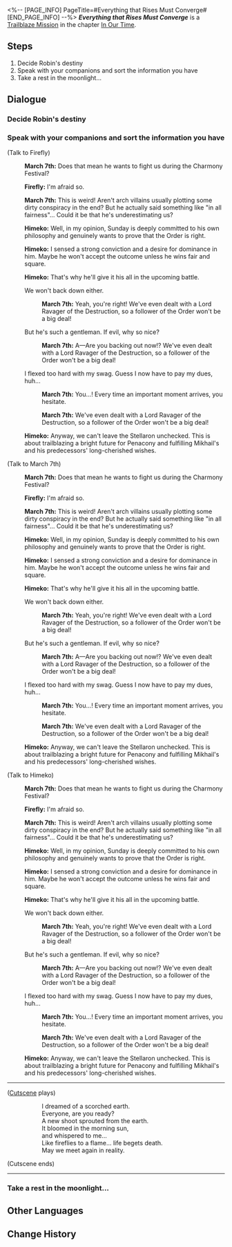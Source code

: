 <%-- [PAGE_INFO]
PageTitle=#Everything that Rises Must Converge#
[END_PAGE_INFO] --%>
{{Stub|Dialogue.}}
{{Mission Infobox
|id            = 1032901
|title         = 
|image         = {{subst:void|<!--$UPLOAD:<<SpriteOutput/Chronicle/1032901_f.png>-<Mission Everything that Rises Must Converge Stelle.png>-<Fate's Atlas Images>>-->}}{{subst:void|<!--$UPLOAD:<<SpriteOutput/Chronicle/1032901_m.png>-<Mission Everything that Rises Must Converge Caelus.png>-<Fate's Atlas Images>>-->}}
<gallery>
Mission Everything that Rises Must Converge Stelle.png|Stelle
Mission Everything that Rises Must Converge Caelus.png|Caelus
</gallery>
|type          = Trailblaze
|event_name    = 
|chapter       = In Our Time
|requirements  = [[Trailblaze Mission]] ''[[Beauty and Destruction]]'' completed
|summary       = You accept Sunday's challenge to a duel and successfully arrive at the Penacony Grand Theater. Here, you shall decide upon the fate of Penacony and the universe itself with Sunday. With the aid of the Xianzhou Alliance, you defeat one of the Harmonic Strings: Harmonious Choir, The Great Septimus.
|characters    = Firefly; Himeko; March 7th; Trailblazer
|startLocation = [[Penacony]] - [[SoulGlad™ Scorchsand Audition Venue]]
|world         = Penacony
|area          = SoulGlad™ Scorchsand Audition Venue
|prev          = Beauty and Destruction
|next          = The Sun Also Rises
|rewards       = Trailblaze EXP*800; Stellar Jade*100; Lost Crystal*12; Clock Credits*400; "Lux Aeterna"*1 { text = "Lux Aeterna" }; "Hosanna in Excelsis"*1 { text = "Hosanna in Excelsis" }; Credit*160,000
}}
'''''Everything that Rises Must Converge''''' is a [[Trailblaze Mission]] in the chapter [[In Our Time]].

==Steps==
# Decide Robin's destiny
# Speak with your companions and sort the information you have
# Take a rest in the moonlight...

<!--
==Gameplay Notes==

--><!--
==Trial Character==

-->
==Dialogue==
{{Stub Dialogue}}

===Decide Robin's destiny{{subst:void|<!--103280102-->}}===
{{Dialogue Start}}
:{{tx}}
{{Dialogue End}}

===Speak with your companions and sort the information you have{{subst:void|<!--103280118-->}}===
{{Mission Description|type=trailblaze|location=SoulGlad™ Scorchsand Audition Venue|update|Sunday invites you to decide the victor on the Penacony Grand Theater's stage.<br />How will you decide? Since this is a major decision, it would be good to talk to your companions first.}}
{{Dialogue Start}}

;(Talk to Firefly)
:{{A|VO chapter3 22 mar7th 137.ogg}} '''March 7th:''' Does that mean he wants to fight us during the Charmony Festival?
:{{A|VO chapter3 22 firefly 101.ogg}} '''Firefly:''' I'm afraid so.
:{{A|VO chapter3 22 mar7th 138.ogg}} '''March 7th:''' This is weird! Aren't arch villains usually plotting some dirty conspiracy in the end? But he actually said something like "in all fairness"... Could it be that he's underestimating us?
:{{A|VO chapter3 22 himeko 144.ogg}} '''Himeko:''' Well, in my opinion, Sunday is deeply committed to his own philosophy and genuinely wants to prove that the Order is right.
:{{A|VO chapter3 22 himeko 145.ogg}} '''Himeko:''' I sensed a strong conviction and a desire for dominance in him. Maybe he won't accept the outcome unless he wins fair and square.
:{{A|VO chapter3 22 himeko 146.ogg}} '''Himeko:''' That's why he'll give it his all in the upcoming battle.
:{{DIcon|Arrow}} We won't back down either.
::{{A|VO chapter3 22 mar7th 139.ogg}} '''March 7th:''' Yeah, you're right! We've even dealt with a Lord Ravager of the Destruction, so a follower of the Order won't be a big deal!
:{{DIcon|Arrow}} But he's such a gentleman. If evil, why so nice?
::{{A|VO chapter3 22 mar7th 140.ogg}} '''March 7th:''' A&mdash;Are you backing out now!? We've even dealt with a Lord Ravager of the Destruction, so a follower of the Order won't be a big deal!
:{{DIcon|Arrow}} I flexed too hard with my swag. Guess I now have to pay my dues, huh...
::{{A|VO chapter3 22 mar7th 141.ogg}} '''March 7th:''' You...! Every time an important moment arrives, you hesitate.
::{{A|VO chapter3 22 mar7th 142.ogg}} '''March 7th:''' We've even dealt with a Lord Ravager of the Destruction, so a follower of the Order won't be a big deal!
:{{A|VO chapter3 22 himeko 147.ogg}} '''Himeko:''' Anyway, we can't leave the Stellaron unchecked. This is about trailblazing a bright future for Penacony and fulfilling Mikhail's and his predecessors' long-cherished wishes.
:{{tx}}

;(Talk to March 7th)
:{{A|VO chapter3 22 mar7th 137.ogg}} '''March 7th:''' Does that mean he wants to fight us during the Charmony Festival?
:{{A|VO chapter3 22 firefly 101.ogg}} '''Firefly:''' I'm afraid so.
:{{A|VO chapter3 22 mar7th 138.ogg}} '''March 7th:''' This is weird! Aren't arch villains usually plotting some dirty conspiracy in the end? But he actually said something like "in all fairness"... Could it be that he's underestimating us?
:{{A|VO chapter3 22 himeko 144.ogg}} '''Himeko:''' Well, in my opinion, Sunday is deeply committed to his own philosophy and genuinely wants to prove that the Order is right.
:{{A|VO chapter3 22 himeko 145.ogg}} '''Himeko:''' I sensed a strong conviction and a desire for dominance in him. Maybe he won't accept the outcome unless he wins fair and square.
:{{A|VO chapter3 22 himeko 146.ogg}} '''Himeko:''' That's why he'll give it his all in the upcoming battle.
:{{DIcon|Arrow}} We won't back down either.
::{{A|VO chapter3 22 mar7th 139.ogg}} '''March 7th:''' Yeah, you're right! We've even dealt with a Lord Ravager of the Destruction, so a follower of the Order won't be a big deal!
:{{DIcon|Arrow}} But he's such a gentleman. If evil, why so nice?
::{{A|VO chapter3 22 mar7th 140.ogg}} '''March 7th:''' A&mdash;Are you backing out now!? We've even dealt with a Lord Ravager of the Destruction, so a follower of the Order won't be a big deal!
:{{DIcon|Arrow}} I flexed too hard with my swag. Guess I now have to pay my dues, huh...
::{{A|VO chapter3 22 mar7th 141.ogg}} '''March 7th:''' You...! Every time an important moment arrives, you hesitate.
::{{A|VO chapter3 22 mar7th 142.ogg}} '''March 7th:''' We've even dealt with a Lord Ravager of the Destruction, so a follower of the Order won't be a big deal!
:{{A|VO chapter3 22 himeko 147.ogg}} '''Himeko:''' Anyway, we can't leave the Stellaron unchecked. This is about trailblazing a bright future for Penacony and fulfilling Mikhail's and his predecessors' long-cherished wishes.
:{{tx}}

;(Talk to Himeko)
:{{A|VO chapter3 22 mar7th 137.ogg}} '''March 7th:''' Does that mean he wants to fight us during the Charmony Festival?
:{{A|VO chapter3 22 firefly 101.ogg}} '''Firefly:''' I'm afraid so.
:{{A|VO chapter3 22 mar7th 138.ogg}} '''March 7th:''' This is weird! Aren't arch villains usually plotting some dirty conspiracy in the end? But he actually said something like "in all fairness"... Could it be that he's underestimating us?
:{{A|VO chapter3 22 himeko 144.ogg}} '''Himeko:''' Well, in my opinion, Sunday is deeply committed to his own philosophy and genuinely wants to prove that the Order is right.
:{{A|VO chapter3 22 himeko 145.ogg}} '''Himeko:''' I sensed a strong conviction and a desire for dominance in him. Maybe he won't accept the outcome unless he wins fair and square.
:{{A|VO chapter3 22 himeko 146.ogg}} '''Himeko:''' That's why he'll give it his all in the upcoming battle.
:{{DIcon|Arrow}} We won't back down either.
::{{A|VO chapter3 22 mar7th 139.ogg}} '''March 7th:''' Yeah, you're right! We've even dealt with a Lord Ravager of the Destruction, so a follower of the Order won't be a big deal!
:{{DIcon|Arrow}} But he's such a gentleman. If evil, why so nice?
::{{A|VO chapter3 22 mar7th 140.ogg}} '''March 7th:''' A&mdash;Are you backing out now!? We've even dealt with a Lord Ravager of the Destruction, so a follower of the Order won't be a big deal!
:{{DIcon|Arrow}} I flexed too hard with my swag. Guess I now have to pay my dues, huh...
::{{A|VO chapter3 22 mar7th 141.ogg}} '''March 7th:''' You...! Every time an important moment arrives, you hesitate.
::{{A|VO chapter3 22 mar7th 142.ogg}} '''March 7th:''' We've even dealt with a Lord Ravager of the Destruction, so a follower of the Order won't be a big deal!
:{{A|VO chapter3 22 himeko 147.ogg}} '''Himeko:''' Anyway, we can't leave the Stellaron unchecked. This is about trailblazing a bright future for Penacony and fulfilling Mikhail's and his predecessors' long-cherished wishes.
:{{tx}}

----
;([[#Gallery|Cutscene]] plays)
::I dreamed of a scorched earth.
::Everyone, are you ready?
::A new shoot sprouted from the earth.
::It bloomed in the morning sun,
::and whispered to me...
::Like fireflies to a flame... life begets death.
::May we meet again in reality.
;(Cutscene ends)
----
:{{tx}}
{{Dialogue End}}

===Take a rest in the moonlight...{{subst:void|<!--103290101-->}}===
{{Dialogue Start}}
:{{tx}}
:{{tx}}
:{{tx}}
:{{tx}}
{{Dialogue End}}

==Other Languages==
{{Other Languages
|en   = Everything that Rises Must Converge
|zhs  = 上升的一切必将汇合
|zht  = 上升的一切必將會合
|ja   = 上昇するすべては一点に集まる
|ko   = 오르다 보면 모든 것은 한 곳에 모이게 마련이다
|es   = Todo lo que sube está destinado a converger
|fr   = Tout ce qui s'élève finira par converger
|ru   = На вершине все тропы сходятся
|th   = ทุกสิ่งที่เพิ่มขึ้นล้วนต้องบรรจบกัน
|vi   = Mọi Thứ Dâng Lên Cao Nhất Định Sẽ Hội Tụ
|de   = Alles, was aufsteigt, muss zusammenlaufen
|id   = Semua yang Bangkit Pasti akan Berkumpul
|pt   = Tudo que Ascende Está Destinado a Convergir
}}

==Change History==
{{Change History|2.2}}
